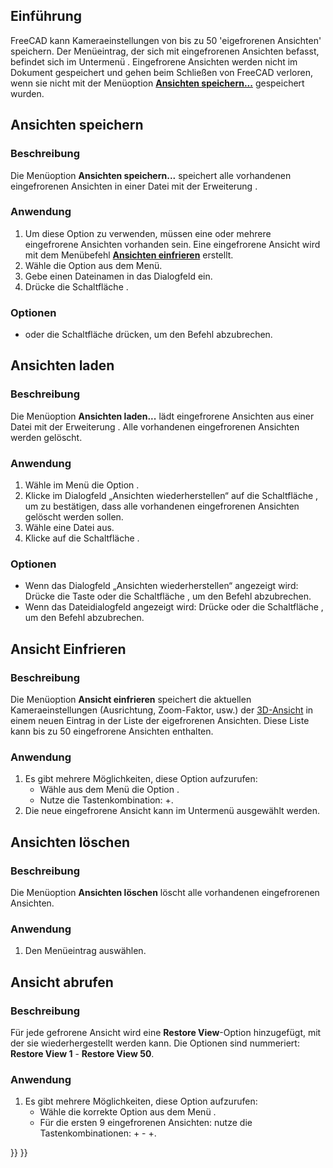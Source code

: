 <languages/>

{{Docnav/de
|[[Std_RecallWorkingView/de|ArbeitsansichtAbrufen]]
|[[Std_DrawStyle/de|Darstellungsart]]
|[[Std_View_Menu/de|Std Menü Ansicht]]
|IconL=
|IconR=Std_DrawStyle.svg
|IconC=Freecad.svg
}}

{{GuiCommand/de
|Name=Std FreezeViews
|Name/de=Std AnsichtenEinfrieren
|MenuLocation=Ansicht → Ansicht einfrieren → Ansicht einfrieren
|Workbenches=Alle
|SeeAlso=[[Std_StoreWorkingView/de|Std ArbeisansichtSpeichern]], [[Std_RecallWorkingView/de|Std ArbeitsansichtAbrufen]], [[Std_ViewIvIssueCamPos/de|Std ViewIvIssueCamPos]]
}}

<span id="Introduction"></span>
==Einführung==

FreeCAD kann Kameraeinstellungen von bis zu 50 'eigefrorenen Ansichten' speichern. Der Menüeintrag, der sich mit eingefrorenen Ansichten befasst, befindet sich im Untermenü {{MenuCommand|Ansicht → Ansicht einfrieren}}.  Eingefrorene Ansichten werden nicht im Dokument gespeichert und gehen beim Schließen von FreeCAD verloren, wenn sie nicht mit der Menüoption '''[[#Ansichten speichern|Ansichten speichern...]]''' gespeichert wurden.

<span id="Save_Views"></span>
==Ansichten speichern==

<span id="Description"></span>
===Beschreibung===

Die Menüoption '''Ansichten speichern...''' speichert alle vorhandenen eingefrorenen Ansichten in einer Datei mit der Erweiterung {{FileName|*.cam}}.

<span id="Usage"></span>
===Anwendung===

# Um diese Option zu verwenden, müssen eine oder mehrere eingefrorene Ansichten vorhanden sein. Eine eingefrorene Ansicht wird mit dem Menübefehl '''[[#Freeze_View/de|Ansichten einfrieren]]''' erstellt.
# Wähle die Option {{MenuCommand|Ansicht → Anzeige einfrieren → Ansichten speichern…}} aus dem Menü.
# Gebe einen Dateinamen in das Dialogfeld ein.
# Drücke die Schaltfläche {{Button|Speichern}}.

<span id="Options"></span>
===Optionen===

* {{KEY|Esc}} oder die Schaltfläche {{Button|Cancel}} drücken, um den Befehl abzubrechen.

<span id="Load_Views"></span>
==Ansichten laden==

<span id="Description"></span>
===Beschreibung===

Die Menüoption '''Ansichten laden...''' lädt eingefrorene Ansichten aus einer Datei mit der Erweiterung {{FileName|*.cam}}. Alle vorhandenen eingefrorenen Ansichten werden gelöscht.

<span id="Usage"></span>
===Anwendung===

# Wähle im Menü die Option {{MenuCommand|Ansicht → Anzeige einfrieren → Ansichten laden…}}.
# Klicke im Dialogfeld „Ansichten wiederherstellen“ auf die Schaltfläche {{Button|Ja}}, um zu bestätigen, dass alle vorhandenen eingefrorenen Ansichten gelöscht werden sollen.
# Wähle eine Datei aus.
# Klicke auf die Schaltfläche {{Button|Öffnen}}.

<span id="Options"></span>
===Optionen===

* Wenn das Dialogfeld „Ansichten wiederherstellen“ angezeigt wird: Drücke die Taste {{KEY|Esc}} oder die Schaltfläche {{Button|Nein}}, um den Befehl abzubrechen.
* Wenn das Dateidialogfeld angezeigt wird: Drücke {{KEY|Esc}} oder die Schaltfläche {{Button|Abbrechen}}, um den Befehl abzubrechen.

<span id="Freeze_View"></span>
==Ansicht Einfrieren==

<span id="Description"></span>
===Beschreibung===

Die Menüoption '''Ansicht einfrieren''' speichert die aktuellen Kameraeinstellungen (Ausrichtung, Zoom-Faktor, usw.) der [[3D_View/de|3D-Ansicht]] in einem neuen Eintrag in der Liste der eigefrorenen Ansichten. Diese Liste kann bis zu 50 eingefrorene Ansichten enthalten.

<span id="Usage"></span>
===Anwendung===

# Es gibt mehrere Möglichkeiten, diese Option aufzurufen:
#* Wähle aus dem Menü die Option {{MenuCommand|Ansicht → Anzeige einfrieren → Ansicht einfrieren}}.
#* Nutze die Tastenkombination: {{KEY|Umschalt}}+{{KEY|F}}.
# Die neue eingefrorene Ansicht kann im Untermenü {{MenuCommand|Ansicht → Gefrorene Anzeige}} ausgewählt werden.

<span id="Clear_Views"></span>
==Ansichten löschen==

<span id="Description"></span>
===Beschreibung===

Die Menüoption '''Ansichten löschen''' löscht alle vorhandenen eingefrorenen Ansichten.

<span id="Usage"></span>
===Anwendung===

# Den Menüeintrag {{MenuCommand|Ansicht → Ansicht einfrieren → Ansicht löschen}} auswählen.

<span id="Restore_View"></span>
==Ansicht abrufen==

<span id="Description"></span>
===Beschreibung===

Für jede gefrorene Ansicht wird eine '''Restore View'''-Option hinzugefügt, mit der sie wiederhergestellt werden kann. Die Optionen sind nummeriert: '''Restore View 1''' - '''Restore View 50'''.

<span id="Usage"></span>
===Anwendung===

# Es gibt mehrere Möglichkeiten, diese Option aufzurufen:
#* Wähle die korrekte Option aus dem Menü  {{MenuCommand|Ansicht → Anzeige einfrieren → Ansicht wiederherstellen}}.
#* Für die ersten 9 eingefrorenen Ansichten: nutze die Tastenkombinationen: {{KEY|Strg}}+{{KEY|1}} - {{KEY|Strg}}+{{KEY|9}}.


{{Docnav/de
|[[Std_RecallWorkingView/de|ArbeitsansichtAbrufen]]
|[[Std_DrawStyle/de|Darstellungsart]]
|[[Std_View_Menu/de|Std Menü Ansicht]]
|IconL=
|IconR=Std_DrawStyle.svg
|IconC=Freecad.svg
}}

{{Std_Base_navi{{#translation:}}}}
{{Userdocnavi{{#translation:}}}}